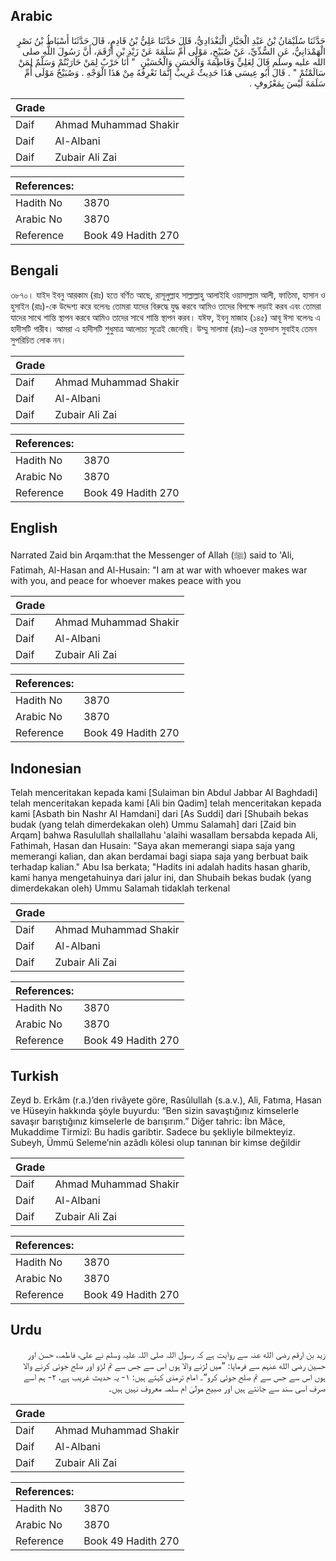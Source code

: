 ## Arabic


<div dir="rtl" lang="ar" style={{fontSize:'larger',backgroundColor:'#f8f9fa',padding:20}}>
حَدَّثَنَا سُلَيْمَانُ بْنُ عَبْدِ الْجَبَّارِ الْبَغْدَادِيُّ، قَالَ حَدَّثَنَا عَلِيُّ بْنُ قَادِمٍ، قَالَ حَدَّثَنَا أَسْبَاطُ بْنُ نَصْرٍ الْهَمْدَانِيُّ، عَنِ السُّدِّيِّ، عَنْ صُبَيْحٍ، مَوْلَى أُمِّ سَلَمَةَ عَنْ زَيْدِ بْنِ أَرْقَمَ، أَنَّ رَسُولَ اللَّهِ صلى الله عليه وسلم قَالَ لِعَلِيٍّ وَفَاطِمَةَ وَالْحَسَنِ وَالْحُسَيْنِ ‏ "‏ أَنَا حَرْبٌ لِمَنْ حَارَبْتُمْ وَسَلْمٌ لِمَنْ سَالَمْتُمْ ‏"‏ ‏.‏ قَالَ أَبُو عِيسَى هَذَا حَدِيثٌ غَرِيبٌ إِنَّمَا نَعْرِفُهُ مِنْ هَذَا الْوَجْهِ ‏.‏ وَصُبَيْحٌ مَوْلَى أُمِّ سَلَمَةَ لَيْسَ بِمَعْرُوفٍ ‏.‏
</div>
<div style={{backgroundColor:'#f8f9fa',padding:20, marginBottom: 10}}><table> <thead> <tr> <th>Grade</th> <th></th> </tr> </thead> <tbody> <tr><td>Daif</td><td>Ahmad Muhammad Shakir</td></tr><tr><td>Daif</td><td>Al-Albani</td></tr><tr><td>Daif</td><td>Zubair Ali Zai</td></tr></tbody></table><table> <thead> <tr> <th>References:</th> <th></th> </tr> </thead> <tbody><tr><td>Hadith No</td><td>3870</td></tr><tr><td>Arabic No</td><td>3870</td></tr><tr><td>Reference</td><td>Book 49 Hadith 270</td></tr></tbody></table></div>

## Bengali


<div dir="ltr" lang="bn" style={{fontSize:'larger',backgroundColor:'#f8f9fa',padding:20}}>
৩৮৭০। যাইদ ইবনু আরকাম (রাঃ) হতে বর্ণিত আছে, রাসূলুল্লাহ সাল্লাল্লাহু আলাইহি ওয়াসাল্লাম আলী, ফাতিমা, হাসান ও হুসাইন (রাঃ)-কে উদ্দেশ্য করে বলেনঃ তোমরা যাদের বিরুদ্ধে যুদ্ধ করবে আমিও তাদের বিপক্ষে লড়াই করব এবং তোমরা যাদের সাথে শান্তি স্থাপন করবে আমিও তাদের সাথে শান্তি স্থাপন করব। যঈফ, ইবনু মাজাহ (১৪৫) আবূ ঈসা বলেনঃ এ হাদীসটি গারীব। আমরা এ হাদীসটি শুধুমাত্র আলোচ্য সূত্রেই জেনেছি। উম্মু সালামা (রাঃ)-এর মুক্তদাস সুবাইহ তেমন সুপরিচিত লোক নন।
</div>
<div style={{backgroundColor:'#f8f9fa',padding:20, marginBottom: 10}}><table> <thead> <tr> <th>Grade</th> <th></th> </tr> </thead> <tbody> <tr><td>Daif</td><td>Ahmad Muhammad Shakir</td></tr><tr><td>Daif</td><td>Al-Albani</td></tr><tr><td>Daif</td><td>Zubair Ali Zai</td></tr></tbody></table><table> <thead> <tr> <th>References:</th> <th></th> </tr> </thead> <tbody><tr><td>Hadith No</td><td>3870</td></tr><tr><td>Arabic No</td><td>3870</td></tr><tr><td>Reference</td><td>Book 49 Hadith 270</td></tr></tbody></table></div>

## English


<div dir="ltr" lang="en" style={{fontSize:'larger',backgroundColor:'#f8f9fa',padding:20}}>
Narrated Zaid bin Arqam:that the Messenger of Allah (ﷺ) said to 'Ali, Fatimah, Al-Hasan and Al-Husain: "I am at war with whoever makes war with you, and peace for whoever makes peace with you
</div>
<div style={{backgroundColor:'#f8f9fa',padding:20, marginBottom: 10}}><table> <thead> <tr> <th>Grade</th> <th></th> </tr> </thead> <tbody> <tr><td>Daif</td><td>Ahmad Muhammad Shakir</td></tr><tr><td>Daif</td><td>Al-Albani</td></tr><tr><td>Daif</td><td>Zubair Ali Zai</td></tr></tbody></table><table> <thead> <tr> <th>References:</th> <th></th> </tr> </thead> <tbody><tr><td>Hadith No</td><td>3870</td></tr><tr><td>Arabic No</td><td>3870</td></tr><tr><td>Reference</td><td>Book 49 Hadith 270</td></tr></tbody></table></div>

## Indonesian


<div dir="ltr" lang="id" style={{fontSize:'larger',backgroundColor:'#f8f9fa',padding:20}}>
Telah menceritakan kepada kami [Sulaiman bin Abdul Jabbar Al Baghdadi] telah menceritakan kepada kami [Ali bin Qadim] telah menceritakan kepada kami [Asbath bin Nashr Al Hamdani] dari [As Suddi] dari [Shubaih bekas budak (yang telah dimerdekakan oleh) Ummu Salamah] dari [Zaid bin Arqam] bahwa Rasulullah shallallahu 'alaihi wasallam bersabda kepada Ali, Fathimah, Hasan dan Husain: "Saya akan memerangi siapa saja yang memerangi kalian, dan akan berdamai bagi siapa saja yang berbuat baik terhadap kalian." Abu Isa berkata; "Hadits ini adalah hadits hasan gharib, kami hanya mengetahuinya dari jalur ini, dan Shubaih bekas budak (yang dimerdekakan oleh) Ummu Salamah tidaklah terkenal
</div>
<div style={{backgroundColor:'#f8f9fa',padding:20, marginBottom: 10}}><table> <thead> <tr> <th>Grade</th> <th></th> </tr> </thead> <tbody> <tr><td>Daif</td><td>Ahmad Muhammad Shakir</td></tr><tr><td>Daif</td><td>Al-Albani</td></tr><tr><td>Daif</td><td>Zubair Ali Zai</td></tr></tbody></table><table> <thead> <tr> <th>References:</th> <th></th> </tr> </thead> <tbody><tr><td>Hadith No</td><td>3870</td></tr><tr><td>Arabic No</td><td>3870</td></tr><tr><td>Reference</td><td>Book 49 Hadith 270</td></tr></tbody></table></div>

## Turkish


<div dir="ltr" lang="tr" style={{fontSize:'larger',backgroundColor:'#f8f9fa',padding:20}}>
Zeyd b. Erkâm (r.a.)’den rivâyete göre, Rasûlullah (s.a.v.), Ali, Fatıma, Hasan ve Hüseyin hakkında şöyle buyurdu: “Ben sizin savaştığınız kimselerle savaşır barıştığınız kimselerle de barışırım.” Diğer tahric: İbn Mâce, Mukaddime Tirmizî: Bu hadis garibtir. Sadece bu şekliyle bilmekteyiz. Subeyh, Ümmü Seleme’nin azâdlı kölesi olup tanınan bir kimse değildir
</div>
<div style={{backgroundColor:'#f8f9fa',padding:20, marginBottom: 10}}><table> <thead> <tr> <th>Grade</th> <th></th> </tr> </thead> <tbody> <tr><td>Daif</td><td>Ahmad Muhammad Shakir</td></tr><tr><td>Daif</td><td>Al-Albani</td></tr><tr><td>Daif</td><td>Zubair Ali Zai</td></tr></tbody></table><table> <thead> <tr> <th>References:</th> <th></th> </tr> </thead> <tbody><tr><td>Hadith No</td><td>3870</td></tr><tr><td>Arabic No</td><td>3870</td></tr><tr><td>Reference</td><td>Book 49 Hadith 270</td></tr></tbody></table></div>

## Urdu


<div dir="rtl" lang="ur" style={{fontSize:'larger',backgroundColor:'#f8f9fa',padding:20}}>
زید بن ارقم رضی الله عنہ سے روایت ہے کہ رسول اللہ صلی اللہ علیہ وسلم نے علی، فاطمہ، حسن اور حسین رضی الله عنہم سے فرمایا: ”میں لڑنے والا ہوں اس سے جس سے تم لڑو اور صلح جوئی کرنے والا ہوں اس سے جس سے تم صلح جوئی کرو“۔ امام ترمذی کہتے ہیں: ۱- یہ حدیث غریب ہے، ۲- ہم اسے صرف اسی سند سے جانتے ہیں اور صبیح مولیٰ ام سلمہ معروف نہیں ہیں۔
</div>
<div style={{backgroundColor:'#f8f9fa',padding:20, marginBottom: 10}}><table> <thead> <tr> <th>Grade</th> <th></th> </tr> </thead> <tbody> <tr><td>Daif</td><td>Ahmad Muhammad Shakir</td></tr><tr><td>Daif</td><td>Al-Albani</td></tr><tr><td>Daif</td><td>Zubair Ali Zai</td></tr></tbody></table><table> <thead> <tr> <th>References:</th> <th></th> </tr> </thead> <tbody><tr><td>Hadith No</td><td>3870</td></tr><tr><td>Arabic No</td><td>3870</td></tr><tr><td>Reference</td><td>Book 49 Hadith 270</td></tr></tbody></table></div>